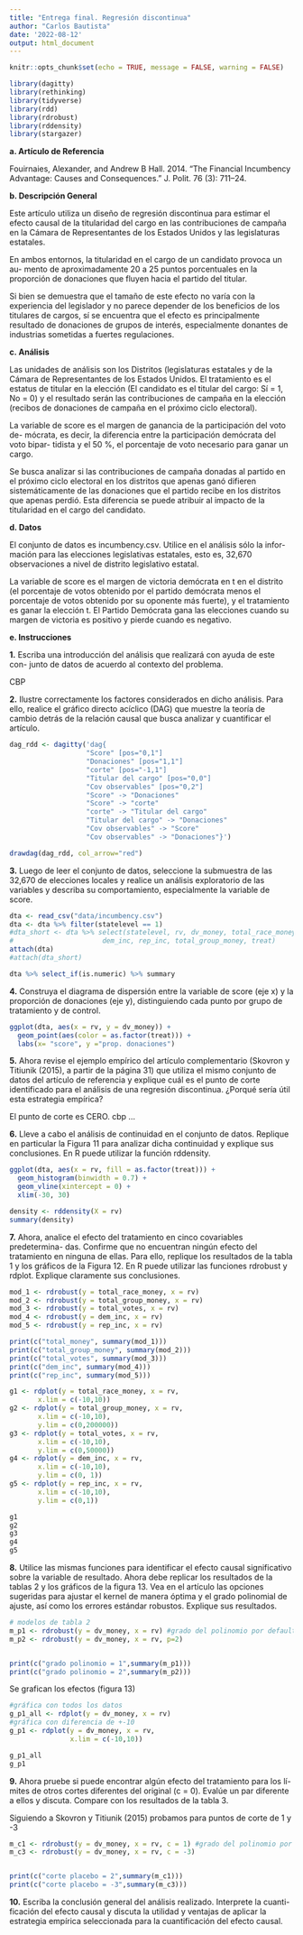 ```yaml
---
title: "Entrega final. Regresión discontinua"
author: "Carlos Bautista"
date: '2022-08-12'
output: html_document
---
```


```r
knitr::opts_chunk$set(echo = TRUE, message = FALSE, warning = FALSE)
```

```r
library(dagitty)
library(rethinking)
library(tidyverse)
library(rdd)
library(rdrobust)
library(rddensity)
library(stargazer)
```

**a. Artículo de Referencia**

Fouirnaies, Alexander, and Andrew B Hall. 2014. “The Financial Incumbency
Advantage: Causes and Consequences.” J. Polit. 76 (3): 711–24.

**b. Descripción General**

Este artículo utiliza un diseño de regresión discontinua para estimar el efecto
causal de la titularidad del cargo en las contribuciones de campaña en la Cámara
de Representantes de los Estados Unidos y las legislaturas estatales.

En ambos entornos, la titularidad en el cargo de un candidato provoca un au-
mento de aproximadamente 20 a 25 puntos porcentuales en la proporción de
donaciones que fluyen hacia el partido del titular.

Si bien se demuestra que el tamaño de este efecto no varía con la experiencia del
legislador y no parece depender de los beneficios de los titulares de cargos, sí se
encuentra que el efecto es principalmente resultado de donaciones de grupos de
interés, especialmente donantes de industrias sometidas a fuertes regulaciones.

**c. Análisis**

Las unidades de análisis son los Distritos (legislaturas estatales y de la Cámara
de Representantes de los Estados Unidos. El tratamiento es el estatus de titular
en la elección (El candidato es el titular del cargo: Sí = 1, No = 0) y el resultado
serán las contribuciones de campaña en la elección (recibos de donaciones de
campaña en el próximo ciclo electoral).

La variable de score es el margen de ganancia de la participación del voto de-
mócrata, es decir, la diferencia entre la participación demócrata del voto bipar-
tidista y el 50 %, el porcentaje de voto necesario para ganar un cargo.

Se busca analizar si las contribuciones de campaña donadas al partido en el
próximo ciclo electoral en los distritos que apenas ganó difieren sistemáticamente
de las donaciones que el partido recibe en los distritos que apenas perdió. Esta
diferencia se puede atribuir al impacto de la titularidad en el cargo del candidato.

**d. Datos**

El conjunto de datos es incumbency.csv. Utilice en el análisis sólo la infor-
mación para las elecciones legislativas estatales, esto es, 32,670 observaciones a
nivel de distrito legislativo estatal.

La variable de score es el margen de victoria demócrata en t en el distrito (el
porcentaje de votos obtenido por el partido demócrata menos el porcentaje de
votos obtenido por su oponente más fuerte), y el tratamiento es ganar la elección
t. El Partido Demócrata gana las elecciones cuando su margen de victoria es
positivo y pierde cuando es negativo.

**e. Instrucciones**

**1.** Escriba una introducción del análisis que realizará con ayuda de este con-
junto de datos de acuerdo al contexto del problema.

CBP

**2.** Ilustre correctamente los factores considerados en dicho análisis. Para ello,
realice el gráfico directo acíclico (DAG) que muestre la teoría de cambio
detrás de la relación causal que busca analizar y cuantificar el artículo.

```r
dag_rdd <- dagitty('dag{
                   "Score" [pos="0,1"]
                   "Donaciones" [pos="1,1"]
                   "corte" [pos="-1,1"]
                   "Titular del cargo" [pos="0,0"]
                   "Cov observables" [pos="0,2"]
                   "Score" -> "Donaciones"
                   "Score" -> "corte"
                   "corte" -> "Titular del cargo"
                   "Titular del cargo" -> "Donaciones"
                   "Cov observables" -> "Score"
                   "Cov observables" -> "Donaciones"}')

drawdag(dag_rdd, col_arrow="red")
```


**3.** Luego de leer el conjunto de datos, seleccione la submuestra de las 32,670
de elecciones locales y realice un análisis exploratorio de las variables y
describa su comportamiento, especialmente la variable de score.

```r
dta <- read_csv("data/incumbency.csv")
dta <- dta %>% filter(statelevel == 1)
#dta_short <- dta %>% select(statelevel, rv, dv_money, total_race_money, total_votes,
#                      dem_inc, rep_inc, total_group_money, treat)
attach(dta)
#attach(dta_short)

dta %>% select_if(is.numeric) %>% summary
```


**4.** Construya el diagrama de dispersión entre la variable de score (eje x) y la
proporción de donaciones (eje y), distinguiendo cada punto por grupo de
tratamiento y de control.

```r
ggplot(dta, aes(x = rv, y = dv_money)) +
  geom_point(aes(color = as.factor(treat))) +
  labs(x= "score", y ="prop. donaciones")
```


**5.** Ahora revise el ejemplo empírico del artículo complementario (Skovron y
Titiunik (2015), a partir de la página 31) que utiliza el mismo conjunto
de datos del artículo de referencia y explique cuál es el punto de corte
identificado para el análisis de una regresión discontinua. ¿Porqué sería
útil esta estrategia empírica?

El punto de corte es CERO. cbp ...

**6.** Lleve a cabo el análisis de continuidad en el conjunto de datos. Replique
en particular la Figura 11 para analizar dicha continuidad y explique sus
conclusiones. En R puede utilizar la función rddensity.

```r
ggplot(dta, aes(x = rv, fill = as.factor(treat))) +
  geom_histogram(binwidth = 0.7) +
  geom_vline(xintercept = 0) +
  xlim(-30, 30)
```


```r
density <- rddensity(X = rv)
summary(density)
```


**7.** Ahora, analice el efecto del tratamiento en cinco covariables predetermina-
das. Confirme que no encuentran ningún efecto del tratamiento en ninguna
de ellas. Para ello, replique los resultados de la tabla 1 y los gráficos de la
Figura 12. En R puede utilizar las funciones rdrobust y rdplot. Explique
claramente sus conclusiones.

```r
mod_1 <- rdrobust(y = total_race_money, x = rv)
mod_2 <- rdrobust(y = total_group_money, x = rv)
mod_3 <- rdrobust(y = total_votes, x = rv)
mod_4 <- rdrobust(y = dem_inc, x = rv)
mod_5 <- rdrobust(y = rep_inc, x = rv)

print(c("total_money", summary(mod_1)))
print(c("total_group_money", summary(mod_2)))
print(c("total_votes", summary(mod_3)))
print(c("dem_inc", summary(mod_4)))
print(c("rep_inc", summary(mod_5)))
```


```r
g1 <- rdplot(y = total_race_money, x = rv,
       x.lim = c(-10,10))
g2 <- rdplot(y = total_group_money, x = rv,
       x.lim = c(-10,10),
       y.lim = c(0,200000))
g3 <- rdplot(y = total_votes, x = rv,
       x.lim = c(-10,10),
       y.lim = c(0,50000))
g4 <- rdplot(y = dem_inc, x = rv,
       x.lim = c(-10,10),
       y.lim = c(0, 1))
g5 <- rdplot(y = rep_inc, x = rv,
       x.lim = c(-10,10),
       y.lim = c(0,1))

g1
g2
g3
g4
g5

```


**8.** Utilice las mismas funciones para identificar el efecto causal significativo
sobre la variable de resultado. Ahora debe replicar los resultados de la
tablas 2 y los gráficos de la figura 13. Vea en el artículo las opciones
sugeridas para ajustar el kernel de manera óptima y el grado polinomial
de ajuste, así como los errores estándar robustos. Explique sus resultados.

```r
# modelos de tabla 2
m_p1 <- rdrobust(y = dv_money, x = rv) #grado del polinomio por default es 1
m_p2 <- rdrobust(y = dv_money, x = rv, p=2)


print(c("grado polinomio = 1",summary(m_p1)))
print(c("grado polinomio = 2",summary(m_p2)))
```

Se grafican los efectos (figura 13)

```r
#gráfica con todos los datos
g_p1_all <- rdplot(y = dv_money, x = rv)
#gráfica con diferencia de +-10
g_p1 <- rdplot(y = dv_money, x = rv, 
               x.lim = c(-10,10))

g_p1_all
g_p1
```



**9.** Ahora pruebe si puede encontrar algún efecto del tratamiento para los lí-
mites de otros cortes diferentes del original (c = 0). Evalúe un par diferente
a ellos y discuta. Compare con los resultados de la tabla 3.

Siguiendo a Skovron y Titiunik (2015) probamos para puntos de corte de 1 y -3

```r
m_c1 <- rdrobust(y = dv_money, x = rv, c = 1) #grado del polinomio por default es 1
m_c3 <- rdrobust(y = dv_money, x = rv, c = -3)


print(c("corte placebo = 2",summary(m_c1)))
print(c("corte placebo = -3",summary(m_c3)))
```


**10.** Escriba la conclusión general del análisis realizado. Interprete la cuanti-
ficación del efecto causal y discuta la utilidad y ventajas de aplicar la
estrategia empírica seleccionada para la cuantificación del efecto causal.